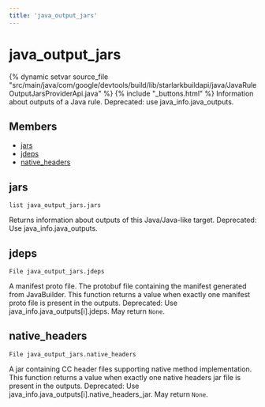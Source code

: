 ```yaml
---
title: 'java_output_jars'
---
```


# java_output_jars

{% dynamic setvar source_file "src/main/java/com/google/devtools/build/lib/starlarkbuildapi/java/JavaRuleOutputJarsProviderApi.java" %}
{% include "\_buttons.html" %}
Information about outputs of a Java rule. Deprecated: use java_info.java_outputs.

## Members

- [jars](#jars)
- [jdeps](#jdeps)
- [native_headers](#native_headers)

## jars

``` rule-signature
list java_output_jars.jars
```

Returns information about outputs of this Java/Java-like target. Deprecated: Use java_info.java_outputs.

## jdeps

``` rule-signature
File java_output_jars.jdeps
```

A manifest proto file. The protobuf file containing the manifest generated from JavaBuilder. This function returns a value when exactly one manifest proto file is present in the outputs. Deprecated: Use java_info.java_outputs\[i\].jdeps.
May return `None`.

## native_headers

``` rule-signature
File java_output_jars.native_headers
```

A jar containing CC header files supporting native method implementation. This function returns a value when exactly one native headers jar file is present in the outputs. Deprecated: Use java_info.java_outputs\[i\].native_headers_jar.
May return `None`.

